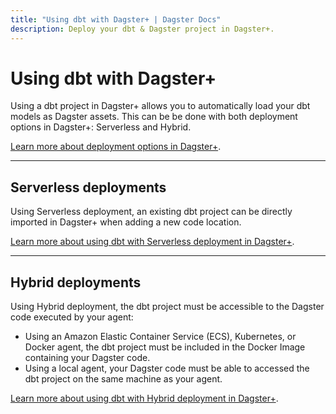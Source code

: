 ```yaml
---
title: "Using dbt with Dagster+ | Dagster Docs"
description: Deploy your dbt & Dagster project in Dagster+.
---
```


# Using dbt with Dagster+

Using a dbt project in Dagster+ allows you to automatically load your dbt models as Dagster assets. This can be be done with both deployment options in Dagster+: Serverless and Hybrid.

[Learn more about deployment options in Dagster+](/dagster-plus/deployment).

---

## Serverless deployments

Using Serverless deployment, an existing dbt project can be directly imported in Dagster+ when adding a new code location.

[Learn more about using dbt with Serverless deployment in Dagster+](/integrations/dbt/using-dbt-with-dagster-plus/serverless).

---

## Hybrid deployments

Using Hybrid deployment, the dbt project must be accessible to the Dagster code executed by your agent:

- Using an Amazon Elastic Container Service (ECS), Kubernetes, or Docker agent, the dbt project must be included in the Docker Image containing your Dagster code.
- Using a local agent, your Dagster code must be able to accessed the dbt project on the same machine as your agent.

[Learn more about using dbt with Hybrid deployment in Dagster+](/integrations/dbt/using-dbt-with-dagster-plus/hybrid).